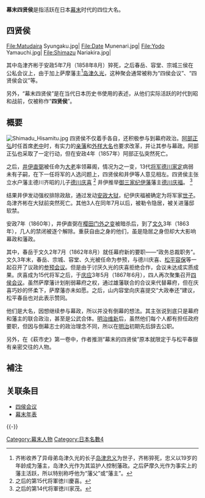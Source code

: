 {{Unreferenced|time=2021-03-04T09:22:45+00:00}}
'''幕末四贤侯'''是指活跃在日本[[幕末|幕末]]时代的四位大名。

==四贤侯==
<gallery>
File:Matudaira Syungaku.jpg|{{Center|[[福井藩|福井藩]]第14代藩主<br/>[[松平春嶽|松平慶永]]（春嶽）}}
File:Date Munenari.jpg|{{Center|[[宇和島藩|宇和島藩]]第8代藩主<br/>[[伊達宗城|伊達宗城]]}}
File:Yodo Yamauchi.jpg|{{Center|[[土佐藩|土佐藩]]第15代藩主<br/>[[山内容堂|山内豊信]]（容堂）}}
File:Shimazu Nariakira.jpg|{{Center|[[薩摩藩|薩摩藩]]第11代藩主<br/>[[島津齊彬|島津齊彬]]}}
</gallery>

其中岛津齐彬于安政5年7月（1858年8月）猝死，之后春岳、容堂、宗城三侯在公私会议上，由于加上萨摩藩主<ref> 齐彬收养了异母弟岛津久光的长子[[岛津忠义|岛津忠义]]为世子，齐彬猝死，忠义以19岁的年龄成为藩主，岛津久光作为其监护人控制藩政。之后萨摩久光作为事实上的藩主活跃，所以特别称呼他为“藩父”或“藩主”。</ref>[[岛津久光|岛津久光]]，这种聚会通常被称为“四侯会议”、“四贤侯会议”等。

另外，“幕末四贤侯”是在当代日本历史书使用的表述，从他们实际活跃的时代到昭和战前，仅被称作“'''四贤侯'''”。

== 概要 ==
[[File:Shimadu_Hisamitu.jpg|thumb]]
四贤侯不仅着手各自{{link-ja|藩政改革}}，还积极参与到幕府政治。[[阿部正弘|阿部正弘]]时任首席[[老中|老中]]时，有实力的[[亲藩|亲藩]]和[[外样大名|外样大名]]也要求改革，并让其参与幕政。阿部正弘也采取了一定行动，但在安政4年（1857年）阿部正弘突然死亡。

之后，[[井伊直弼|井伊直弼]]被任命为[[大老|大老]]率领幕阁，情况为之一变，13代[[德川将军家|将军]][[德川家定|德川家定]]病弱未有子嗣，在下一任将军的人选问题上，四贤侯和井伊等人意见相左。四贤侯主张立水户藩主德川齐昭的儿子[[德川庆喜|德川庆喜]]
<ref>之后的第15代将軍徳川慶喜。</ref>
井伊推举[[御三家|御三家]][[纪伊藩|纪伊藩]]藩主[[德川家茂|德川庆福]]。
<ref>之后的第14代将軍徳川家茂。</ref>

结果井伊发动强权排除政敌，通过发动[[安政大狱|安政大狱]]，纪伊庆福被确定为将军家[[世子|世子]]。岛津齐彬在大狱前突然死亡。其他3人在同年7月以后，被勒令隐居，被关进藩邸软禁。

安政7年（1860年），井伊直弼在[[樱田门外之变|樱田门外之变]]被暗杀后，到了[[文久|文久]]3年（1863年），几人的禁闭被逐个解除。重获自由之身的他们，虽是隐居之身但却大大影响幕政和藩政。

其中，春岳于文久2年7月（1862年8月）就任幕府新的要职——“政务总裁职务”。文久3年末，春岳、宗城、容堂、久光被任命为参预，与德川庆喜、[[松平容保|松平容保]]等一起召开了议政的[[参预会议|参预会议]]。但是由于讨厌久光的庆喜拒绝合作，会议未达成实质成果。庆喜成为15代将军之后，于[[庆应|庆应]]3年5月（1867年6月），四人再次聚集召开[[四侯会议|四侯会议]]。虽然萨摩藩计划削弱幕府之权，通过雄藩联合的合议来代替幕府，但在庆喜巧妙的怀柔下，萨摩藩亦未如愿。之后，山内容堂向庆喜提交“大政奉还”建议，松平春岳也对此表示赞同。

他们是大名，因想继续参与幕政，所以并没有倒幕的想法。其主张说到底只是幕府和藩主的联合政治，甚至是公武合体。[[明治维新|明治维新]]后，虽然他们每个人都有担任政府要职，但因与倒幕志士的政治理念不同，所以在[[明治|明治]]初期先后辞去公职。

另外，在《萩市史》第一卷中，作者推测“幕末的四贤侯”原本就限定于与松平春嶽有亲密交往的人物。

== 補注 ==
{{Reflist}}

== 关联条目 ==
*[[四侯会议|四侯会议]]
*[[幕末年表|幕末年表]]


{{-}}
{{並稱|幕末四賢侯|[[松平春嶽|松平慶永]] - [[伊達宗城|伊達宗城]] - [[山內容堂|山内豊信]] - [[島津齊彬|島津齊彬]]}}

[[Category:幕末人物|Category:幕末人物]]
[[Category:日本名數4|Category:日本名數4]]